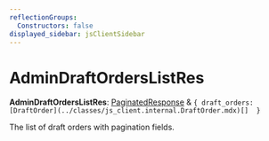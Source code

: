 ```yaml
---
reflectionGroups:
  Constructors: false
displayed_sidebar: jsClientSidebar
---
```



# AdminDraftOrdersListRes

 **AdminDraftOrdersListRes**: [PaginatedResponse](../interfaces/js_client.internal.PaginatedResponse.mdx) & ``{ draft_orders: [DraftOrder](../classes/js_client.internal.DraftOrder.mdx)[]  }``

The list of draft orders with pagination fields.
